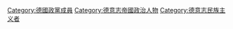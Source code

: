 [[Category:德國政黨成員|Category:德國政黨成員]]
[[Category:德意志帝國政治人物|Category:德意志帝國政治人物]]
[[Category:德意志民族主义者|Category:德意志民族主义者]]